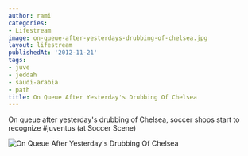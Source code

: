 ```yaml
---
author: rami
categories:
- Lifestream
image: on-queue-after-yesterdays-drubbing-of-chelsea.jpg
layout: lifestream
publishedAt: '2012-11-21'
tags:
- juve
- jeddah
- saudi-arabia
- path
title: On Queue After Yesterday's Drubbing Of Chelsea
---
```


On queue after yesterday's drubbing of Chelsea, soccer shops start to recognize #juventus (at Soccer Scene)

![On Queue After Yesterday's Drubbing Of Chelsea](/assets/images/content/lifestream/on-queue-after-yesterdays-drubbing-of-chelsea.jpg)
